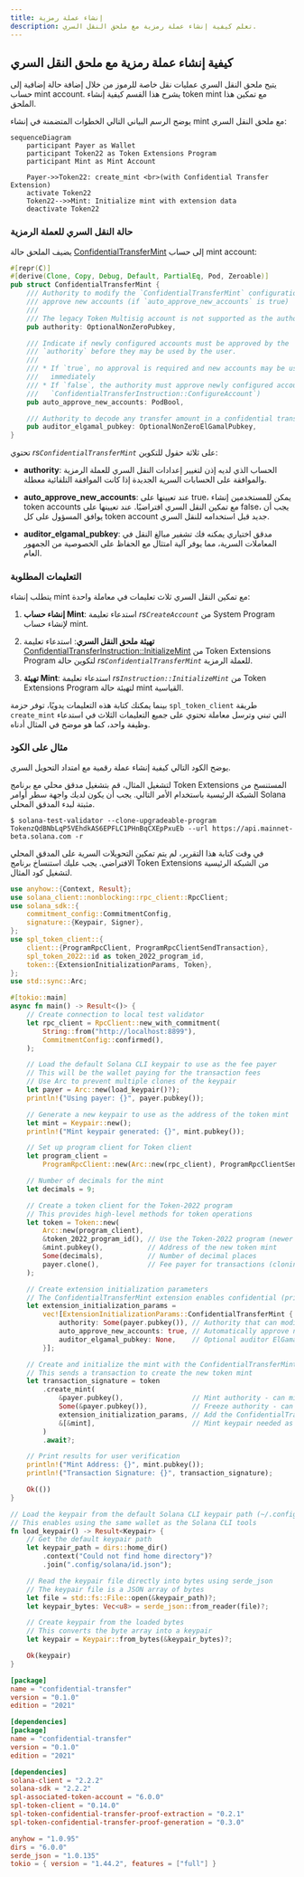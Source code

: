 ```yaml
---
title: إنشاء عملة رمزية
description: تعلم كيفية إنشاء عملة رمزية مع ملحق النقل السري.
---
```


## كيفية إنشاء عملة رمزية مع ملحق النقل السري

يتيح ملحق النقل السري عمليات نقل خاصة للرموز من خلال إضافة حالة إضافية إلى حساب
mint account. يشرح هذا القسم كيفية إنشاء token mint مع تمكين هذا الملحق.

يوضح الرسم البياني التالي الخطوات المتضمنة في إنشاء mint مع ملحق النقل السري:

```mermaid title="Create Mint with Confidential Transfer Extension"
sequenceDiagram
    participant Payer as Wallet
    participant Token22 as Token Extensions Program
    participant Mint as Mint Account

    Payer->>Token22: create_mint <br>(with Confidential Transfer Extension)
    activate Token22
    Token22-->>Mint: Initialize mint with extension data
    deactivate Token22
```

### حالة النقل السري للعملة الرمزية

يضيف الملحق حالة
[ConfidentialTransferMint](https://github.com/solana-program/token-2022/blob/efd0c957fefbd79882d77df5fb2dac88c001249c/program/src/extension/confidential_transfer/mod.rs#L48-L69)
إلى حساب mint account:

```rust title="Confidential Mint State"
#[repr(C)]
#[derive(Clone, Copy, Debug, Default, PartialEq, Pod, Zeroable)]
pub struct ConfidentialTransferMint {
    /// Authority to modify the `ConfidentialTransferMint` configuration and to
    /// approve new accounts (if `auto_approve_new_accounts` is true)
    ///
    /// The legacy Token Multisig account is not supported as the authority
    pub authority: OptionalNonZeroPubkey,

    /// Indicate if newly configured accounts must be approved by the
    /// `authority` before they may be used by the user.
    ///
    /// * If `true`, no approval is required and new accounts may be used
    ///   immediately
    /// * If `false`, the authority must approve newly configured accounts (see
    ///   `ConfidentialTransferInstruction::ConfigureAccount`)
    pub auto_approve_new_accounts: PodBool,

    /// Authority to decode any transfer amount in a confidential transfer.
    pub auditor_elgamal_pubkey: OptionalNonZeroElGamalPubkey,
}
```

تحتوي _rs`ConfidentialTransferMint`_ على ثلاثة حقول للتكوين:

- **authority**: الحساب الذي لديه إذن لتغيير إعدادات النقل السري للعملة الرمزية
  والموافقة على الحسابات السرية الجديدة إذا كانت الموافقة التلقائية معطلة.

- **auto_approve_new_accounts**: عند تعيينها على true، يمكن للمستخدمين إنشاء
  token accounts مع تمكين النقل السري افتراضيًا. عند تعيينها على false، يجب أن
  يوافق المسؤول على كل token account جديد قبل استخدامه للنقل السري.

- **auditor_elgamal_pubkey**: مدقق اختياري يمكنه فك تشفير مبالغ النقل في
  المعاملات السرية، مما يوفر آلية امتثال مع الحفاظ على الخصوصية من الجمهور
  العام.

### التعليمات المطلوبة

يتطلب إنشاء mint مع تمكين النقل السري ثلاث تعليمات في معاملة واحدة:

1. **إنشاء حساب Mint**: استدعاء تعليمة _rs`CreateAccount`_ من System Program
   لإنشاء حساب mint.

2. **تهيئة ملحق النقل السري**: استدعاء تعليمة
   [ConfidentialTransferInstruction::InitializeMint](https://github.com/solana-program/token-2022/blob/efd0c957fefbd79882d77df5fb2dac88c001249c/program/src/extension/confidential_transfer/processor.rs#L48)
   من Token Extensions Program لتكوين حالة _rs`ConfidentialTransferMint`_ للعملة
   الرمزية.

3. **تهيئة Mint**: استدعاء تعليمة _rs`Instruction::InitializeMint`_ من Token
   Extensions Program لتهيئة حالة mint القياسية.

بينما يمكنك كتابة هذه التعليمات يدويًا، توفر حزمة `spl_token_client` طريقة
`create_mint` التي تبني وترسل معاملة تحتوي على جميع التعليمات الثلاث في استدعاء
وظيفة واحد، كما هو موضح في المثال أدناه.

### مثال على الكود

يوضح الكود التالي كيفية إنشاء عملة رقمية مع امتداد التحويل السري.

لتشغيل المثال، قم بتشغيل مدقق محلي مع برنامج Token Extensions المستنسخ من الشبكة
الرئيسية باستخدام الأمر التالي. يجب أن يكون لديك واجهة سطر أوامر Solana مثبتة
لبدء المدقق المحلي.

```terminal
$ solana-test-validator --clone-upgradeable-program TokenzQdBNbLqP5VEhdkAS6EPFLC1PHnBqCXEpPxuEb --url https://api.mainnet-beta.solana.com -r
```

<Callout type="info">
  في وقت كتابة هذا التقرير، لم يتم تمكين التحويلات السرية على المدقق المحلي
  الافتراضي. يجب عليك استنساخ برنامج Token Extensions من الشبكة الرئيسية لتشغيل
  كود المثال.
</Callout>

<CodeTabs flags="r">

```rust !! title="main.rs"
use anyhow::{Context, Result};
use solana_client::nonblocking::rpc_client::RpcClient;
use solana_sdk::{
    commitment_config::CommitmentConfig,
    signature::{Keypair, Signer},
};
use spl_token_client::{
    client::{ProgramRpcClient, ProgramRpcClientSendTransaction},
    spl_token_2022::id as token_2022_program_id,
    token::{ExtensionInitializationParams, Token},
};
use std::sync::Arc;

#[tokio::main]
async fn main() -> Result<()> {
    // Create connection to local test validator
    let rpc_client = RpcClient::new_with_commitment(
        String::from("http://localhost:8899"),
        CommitmentConfig::confirmed(),
    );

    // Load the default Solana CLI keypair to use as the fee payer
    // This will be the wallet paying for the transaction fees
    // Use Arc to prevent multiple clones of the keypair
    let payer = Arc::new(load_keypair()?);
    println!("Using payer: {}", payer.pubkey());

    // Generate a new keypair to use as the address of the token mint
    let mint = Keypair::new();
    println!("Mint keypair generated: {}", mint.pubkey());

    // Set up program client for Token client
    let program_client =
        ProgramRpcClient::new(Arc::new(rpc_client), ProgramRpcClientSendTransaction);

    // Number of decimals for the mint
    let decimals = 9;

    // Create a token client for the Token-2022 program
    // This provides high-level methods for token operations
    let token = Token::new(
        Arc::new(program_client),
        &token_2022_program_id(), // Use the Token-2022 program (newer version with extensions)
        &mint.pubkey(),           // Address of the new token mint
        Some(decimals),           // Number of decimal places
        payer.clone(),            // Fee payer for transactions (cloning Arc, not keypair)
    );

    // Create extension initialization parameters
    // The ConfidentialTransferMint extension enables confidential (private) transfers of tokens
    let extension_initialization_params =
        vec![ExtensionInitializationParams::ConfidentialTransferMint {
            authority: Some(payer.pubkey()), // Authority that can modify confidential transfer settings
            auto_approve_new_accounts: true, // Automatically approve new confidential accounts
            auditor_elgamal_pubkey: None,    // Optional auditor ElGamal public key
        }];

    // Create and initialize the mint with the ConfidentialTransferMint extension
    // This sends a transaction to create the new token mint
    let transaction_signature = token
        .create_mint(
            &payer.pubkey(),                 // Mint authority - can mint new tokens
            Some(&payer.pubkey()),           // Freeze authority - can freeze token accounts
            extension_initialization_params, // Add the ConfidentialTransferMint extension
            &[&mint],                        // Mint keypair needed as signer
        )
        .await?;

    // Print results for user verification
    println!("Mint Address: {}", mint.pubkey());
    println!("Transaction Signature: {}", transaction_signature);

    Ok(())
}

// Load the keypair from the default Solana CLI keypair path (~/.config/solana/id.json)
// This enables using the same wallet as the Solana CLI tools
fn load_keypair() -> Result<Keypair> {
    // Get the default keypair path
    let keypair_path = dirs::home_dir()
        .context("Could not find home directory")?
        .join(".config/solana/id.json");

    // Read the keypair file directly into bytes using serde_json
    // The keypair file is a JSON array of bytes
    let file = std::fs::File::open(&keypair_path)?;
    let keypair_bytes: Vec<u8> = serde_json::from_reader(file)?;

    // Create keypair from the loaded bytes
    // This converts the byte array into a keypair
    let keypair = Keypair::from_bytes(&keypair_bytes)?;

    Ok(keypair)
}
```

```toml !! title="Cargo.toml"
[package]
name = "confidential-transfer"
version = "0.1.0"
edition = "2021"

[dependencies]
[package]
name = "confidential-transfer"
version = "0.1.0"
edition = "2021"

[dependencies]
solana-client = "2.2.2"
solana-sdk = "2.2.2"
spl-associated-token-account = "6.0.0"
spl-token-client = "0.14.0"
spl-token-confidential-transfer-proof-extraction = "0.2.1"
spl-token-confidential-transfer-proof-generation = "0.3.0"

anyhow = "1.0.95"
dirs = "6.0.0"
serde_json = "1.0.135"
tokio = { version = "1.44.2", features = ["full"] }
```

</CodeTabs>
